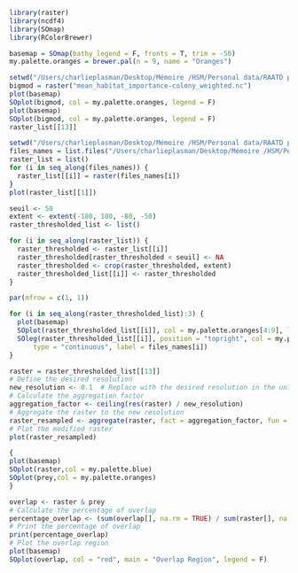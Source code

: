 ```r
library(raster)
library(ncdf4)
library(SOmap)
library(RColorBrewer)
```

```r
basemap = SOmap(bathy_legend = F, fronts = T, trim = -50)
my.palette.oranges = brewer.pal(n = 9, name = "Oranges") 
```

```r
setwd("/Users/charlieplasman/Desktop/Mémoire /HSM/Personal data/RAATD projections")
bigmod = raster("mean_habitat_importance-colony_weighted.nc")
plot(basemap)
SOplot(bigmod, col = my.palette.oranges, legend = F)
plot(basemap)
SOplot(bigmod, col = my.palette.oranges, legend = F)
raster_list[[13]]
```

```r
setwd("/Users/charlieplasman/Desktop/Mémoire /HSM/Personal data/RAATD projections")
files_names = list.files("/Users/charlieplasman/Desktop/Mémoire /HSM/Personal data/RAATD projections",pattern = ".nc$")
raster_list = list()
for (i in seq_along(files_names)) {
  raster_list[[i]] = raster(files_names[i])
}
plot(raster_list[[1]])
```

```r
seuil <- 50
extent <- extent(-180, 180, -80, -50)
raster_thresholded_list <- list()

for (i in seq_along(raster_list)) {
  raster_thresholded <- raster_list[[i]]
  raster_thresholded[raster_thresholded < seuil] <- NA
  raster_thresholded <- crop(raster_thresholded, extent)
  raster_thresholded_list[[i]] <- raster_thresholded
}

```

```r
par(mfrow = c(1, 1))

for (i in seq_along(raster_thresholded_list):3) {
  plot(basemap)
  SOplot(raster_thresholded_list[[i]], col = my.palette.oranges[4:9], legend = F)
  SOleg(raster_thresholded_list[[i]], position = "topright", col = my.palette.oranges[4:9], ticks = 5, rnd = 0,
      type = "continuous", label = files_names[i])
}

```
```r
raster = raster_thresholded_list[[13]]
# Define the desired resolution
new_resolution <- 0.1  # Replace with the desired resolution in the units of your raster
# Calculate the aggregation factor
aggregation_factor <- ceiling(res(raster) / new_resolution)
# Aggregate the raster to the new resolution
raster_resampled <- aggregate(raster, fact = aggregation_factor, fun = mean)
# Plot the modified raster
plot(raster_resampled)

{
plot(basemap)
SOplot(raster,col = my.palette.blue)
SOplot(prey,col = my.palette.oranges)
}

overlap <- raster & prey
# Calculate the percentage of overlap
percentage_overlap <- (sum(overlap[], na.rm = TRUE) / sum(raster[], na.rm = TRUE)) * 100
# Print the percentage of overlap
print(percentage_overlap)
# Plot the overlap region
plot(basemap)
SOplot(overlap, col = "red", main = "Overlap Region", legend = F)

```








